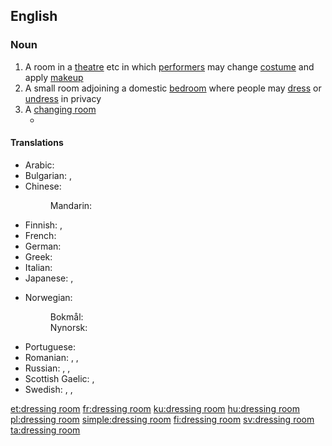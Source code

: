 ==English==

===Noun===
{{en-noun|head=[[dressing]] [[room]]}}

# A room in a [[theatre]] etc in which [[performer]]s may change [[costume]] and apply [[makeup]]
# A small room adjoining a domestic [[bedroom]] where people may [[dress]] or [[undress]] in privacy
# A [[changing room]]
#* {{quote-news
|year=2011
|date=October 1
|author=Phil McNulty
|title=Everton 0 - 2 Liverpool
|work=BBC Sport
|url=http://news.bbc.co.uk/sport2/hi/football/eng_prem/15045708.stm
|page=
|passage=As half-time approached with Everton desperate to get into the '''dressing room''' and regroup, Liverpool were awarded a penalty for Jagielka's rash challenge on Suarez. This time there was no disputing Atkinson's decision, but Howard rescued Everton by diving low to his left to keep out Kuyt's spot-kick.}}

====Translations====
{{trans-top|room for changing clothes}}
* Arabic: {{t|ar|غُرْفَة الْمَلَابِس|f}}
* Bulgarian: {{t+|bg|гримьорна|sc=Cyrl}}, {{t+|bg|съблекалня|sc=Cyrl}}
* Chinese:
*: Mandarin: {{t+|cmn|更衣室|tr=gēngyīshì|sc=Hani}}
* Finnish: {{t|fi|pukeutumishuone}}, {{t|fi|pukuhuone}}
* French: {{t+|fr|vestiaire|m}}
* German: {{t|de|Ankleideraum|m}}
* Greek: {{t+|el|καμαρίνι|n|sc=Grek}}
* Italian: {{t|it|camerino|m}}
* Japanese: {{t|ja|更衣室|tr=こういしつ, kōishitsu|sc=Jpan}}, {{t|ja|ドレッシングルーム|tr=doresshingu rūmu|sc=Jpan}}
{{trans-mid}}
* Norwegian:
*: Bokmål: {{t|nb|garderobe|m}}
*: Nynorsk: {{t|nn|garderobe|m}}
* Portuguese: {{t+|pt|camarim|m}}
* Romanian: {{t|ro|cabină de schimb|f}}, {{t|ro|cabină vestimentară|f}}, {{t+|ro|vestiar|n}}
* Russian: {{t|ru|гримёрная|f}} {{qualifier|theatre}}, {{t+|ru|гардеро́бная|f}}, {{t+|ru|раздева́лка|f}}
* Scottish Gaelic: {{t|gd|seòmar-èididh|m}}, {{t|gd|seòmar-sgeadachaidh|m}}
* Swedish: {{t+|sv|loge|c}}, {{t+|sv|klädkammare|c}}, {{t+|sv|omklädningsrum|n}}
{{trans-bottom}}

[[et:dressing room]]
[[fr:dressing room]]
[[ku:dressing room]]
[[hu:dressing room]]
[[pl:dressing room]]
[[simple:dressing room]]
[[fi:dressing room]]
[[sv:dressing room]]
[[ta:dressing room]]